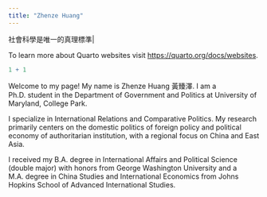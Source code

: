 ```yaml
---
title: "Zhenze Huang"
---
```


社會科學是唯一的真理標準| 

To learn more about Quarto websites visit <https://quarto.org/docs/websites>.

```r
1 + 1
```
Welcome to my page! My name is Zhenze Huang 黃臻澤. I am a Ph.D. student in the Department of Government and Politics at University of Maryland, College Park. 

I specialize in International Relations and Comparative Politics. My research primarily centers on the domestic politics of foreign policy and political economy of authoritarian institution, with a regional focus on China and East Asia. 

I received my B.A. degree in International Affairs and Political Science (double major) with honors from George Washington University and a M.A. degree in China Studies and International Economics from Johns Hopkins School of Advanced International Studies. 






